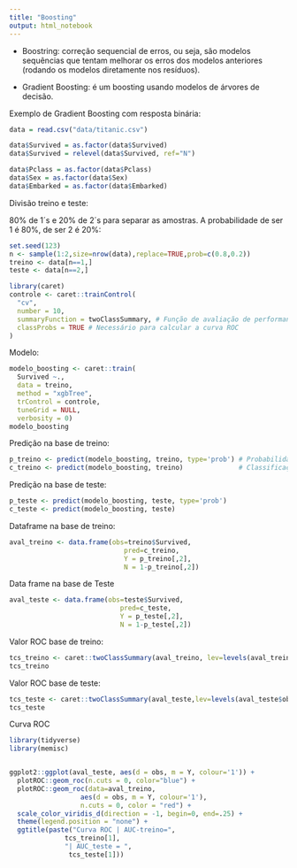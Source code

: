 ```yaml
---
title: "Boosting"
output: html_notebook
---
```


- Boostring: correção sequencial de erros, ou seja, são modelos sequências que tentam melhorar os erros dos modelos anteriores (rodando os modelos diretamente nos resíduos).

- Gradient Boosting: é um boosting usando modelos de árvores de decisão.


Exemplo de Gradient Boosting com resposta binária:

```r
data = read.csv("data/titanic.csv")

data$Survived = as.factor(data$Survived)
data$Survived = relevel(data$Survived, ref="N")

data$Pclass = as.factor(data$Pclass)
data$Sex = as.factor(data$Sex)
data$Embarked = as.factor(data$Embarked)
```

Divisão treino e teste:

80% de 1´s e 20% de 2´s para separar as amostras. A probabilidade de ser 1 é 80%, de ser 2 é 20%:

```r
set.seed(123)
n <- sample(1:2,size=nrow(data),replace=TRUE,prob=c(0.8,0.2))
treino <- data[n==1,]
teste <- data[n==2,]
```


```r
library(caret)
controle <- caret::trainControl(
  "cv",
  number = 10,
  summaryFunction = twoClassSummary, # Função de avaliação de performance
  classProbs = TRUE # Necessário para calcular a curva ROC
)

```

Modelo:

```r
modelo_boosting <- caret::train(
  Survived ~., 
  data = treino, 
  method = "xgbTree",
  trControl = controle,
  tuneGrid = NULL,
  verbosity = 0)
modelo_boosting
```

Predição na base de treino:

```r
p_treino <- predict(modelo_boosting, treino, type='prob') # Probabilidade predita
c_treino <- predict(modelo_boosting, treino)              # Classificação
```

Predição na base de teste:

```r
p_teste <- predict(modelo_boosting, teste, type='prob')
c_teste <- predict(modelo_boosting, teste)
```

Dataframe na base de treino:

```r
aval_treino <- data.frame(obs=treino$Survived, 
                             pred=c_treino,
                             Y = p_treino[,2],
                             N = 1-p_treino[,2])
```

Data frame na base de Teste

```r
aval_teste <- data.frame(obs=teste$Survived, 
                            pred=c_teste,
                            Y = p_teste[,2],
                            N = 1-p_teste[,2])
```

Valor ROC base de treino:

```r
tcs_treino <- caret::twoClassSummary(aval_treino, lev=levels(aval_treino$obs))
tcs_treino
```

Valor ROC base de teste:
```r
tcs_teste <- caret::twoClassSummary(aval_teste,lev=levels(aval_teste$obs))
tcs_teste
```

Curva ROC

```r
library(tidyverse)
library(memisc)


ggplot2::ggplot(aval_teste, aes(d = obs, m = Y, colour='1')) + 
  plotROC::geom_roc(n.cuts = 0, color="blue") +
  plotROC::geom_roc(data=aval_treino,
                  aes(d = obs, m = Y, colour='1'),
                  n.cuts = 0, color = "red") +
  scale_color_viridis_d(direction = -1, begin=0, end=.25) +
  theme(legend.position = "none") +
  ggtitle(paste("Curva ROC | AUC-treino=",
              tcs_treino[1],
              "| AUC_teste = ",
               tcs_teste[1]))
```


